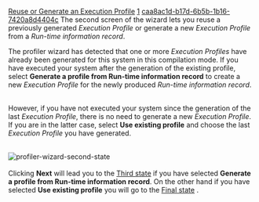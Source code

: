 [[Property:title|Reuse or Generate an Execution Profile]]
[[Property:weight|1]]
[[Property:uuid|caa8ac1d-b17d-6b5b-1b16-7420a8d4404c]]
The second screen of the wizard lets you reuse a previously generated ''Execution Profile'' or generate a new ''Execution Profile'' from a ''Run-time information record''. 

The profiler wizard has detected that one or more ''Execution Profiles'' have already been generated for this system in this compilation mode. If you have executed your system after the generation of the existing profile, select '''Generate a profile from Run-time information record''' to create a new ''Execution Profile'' for the newly produced ''Run-time information record''. 

{{note|If you choose '''Generate a profile from Run-time information record''' the generated ''Execution Profile'' will be written into: <br/><br/>''<project_directory>/EIFGENa/target_name/W_CODE/profinfo.pfi'' <br/><br/>if you have selected '''Workbench mode''' in the first step, or into: <br/><br/>''<project_directory>/EIFGENs/target_name/F_CODE/profinfo.pfi'' <br/><br/>if you have selected '''Finalized mode'''. If a file with the same name already exists its content will be destroyed and replaced. }}
<br/>

However, if you have not executed your system since the generation of the last ''Execution Profile'', there is no need to generate a new ''Execution Profile''. If you are in the latter case, select '''Use existing profile''' and choose the last ''Execution Profile'' you have generated. 

{{tip|If you want to archive different ''Execution Profiles'' (to compare them for example), rename the ''profinfo.pfi'' file into a new name but keep the .pfi extension. The profiler wizard detects existing Execution Profiles by checking the file extensions. }}
<br/>
[[Image:profiler-wizard-second-state]]  <br/>
<br/>

Clicking '''Next''' will lead you to the [[Select a Run-time information record to generate the Execution Profile|Third state]]  if you have selected '''Generate a profile from Run-time information record'''. On the other hand if you have selected '''Use existing profile''' you will go to the [[Select the information you need and formulate your query|Final state]] . 
<br/>

{{seealso|<br/>
[[Profiling|How to profile a system]]  }}




